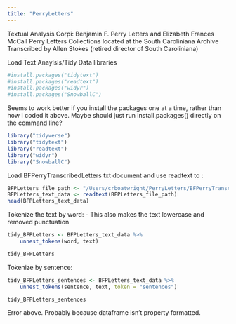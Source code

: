 ```yaml
---
title: "PerryLetters"
---
```


Textual Analysis
Corpi: Benjamin F. Perry Letters and Elizabeth Frances McCall Perry Letters
Collections located at the South Caroliniana Archive
Transcribed by Allen Stokes (retired director of South Caroliniana)

Load Text Anaylsis/Tidy Data libraries
```r
#install.packages("tidytext")
#install.packages("readtext")
#install.packages("widyr")
#install.packages("SnowballC")
```

Seems to work better if you install the packages one at a time, rather than how I coded it above. Maybe should just run install.packages() directly on the command line?

```r
library("tidyverse")
library("tidytext") 
library("readtext")
library("widyr")
library("SnowballC")
```

Load BFPerryTranscribedLetters txt document and use readtext to :

```r
BFPLetters_file_path <- "/Users/crboatwright/PerryLetters/BFPerryTranscribedLetters.txt"
BFPLetters_text_data <- readtext(BFPLetters_file_path)
head(BFPLetters_text_data)
```

Tokenize the text by word:
- This also makes the text lowercase and removed punctuation

```r
tidy_BFPLetters <- BFPLetters_text_data %>%
    unnest_tokens(word, text)

tidy_BFPLetters
```

Tokenize by sentence:

```r
tidy_BFPLetters_sentences <- BFPLetters_text_data %>%
    unnest_tokens(sentence, text, token = "sentences")

tidy_BFPLetters_sentences
```

Error above. Probably because dataframe isn't property formatted.

